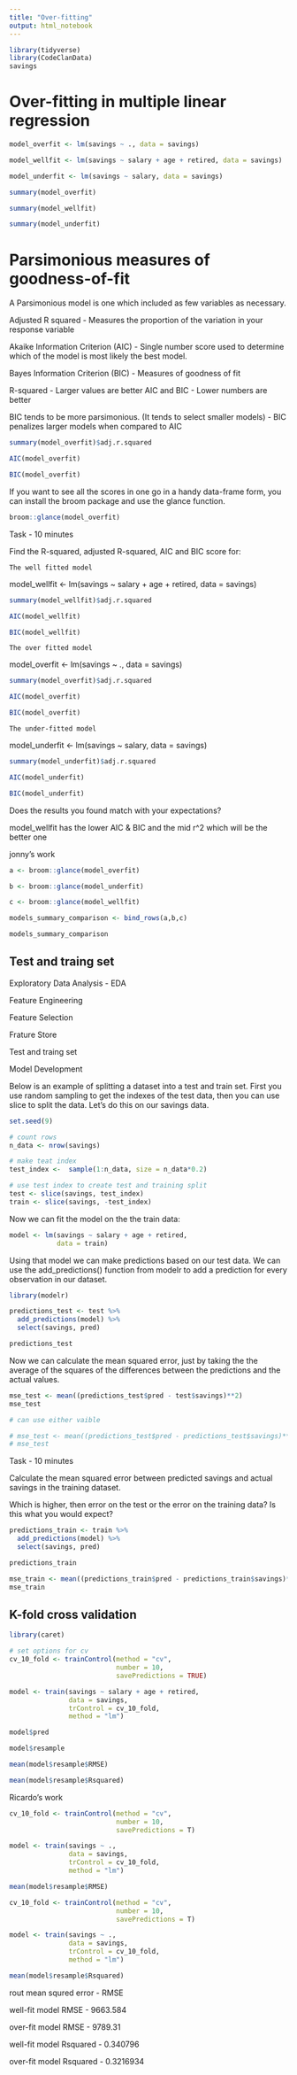 ```yaml
---
title: "Over-fitting"
output: html_notebook
---
```



```r
library(tidyverse)
library(CodeClanData)
savings
```

# Over-fitting in multiple linear regression

```r
model_overfit <- lm(savings ~ ., data = savings)

model_wellfit <- lm(savings ~ salary + age + retired, data = savings)

model_underfit <- lm(savings ~ salary, data = savings)
```


```r
summary(model_overfit)

summary(model_wellfit)

summary(model_underfit)
```

# Parsimonious measures of goodness-of-fit

A Parsimonious model is one which included as few variables as necessary.

Adjusted R squared - Measures the proportion of the variation in your response variable

Akaike Information Criterion (AIC) - Single number score used to determine which of the model is most likely the best model.

Bayes Information Criterion (BIC) - Measures of goodness of fit

R-squared - Larger values are better
AIC and BIC - Lower numbers are better

BIC tends to be more parsimonious. (It tends to select smaller models)
 - BIC penalizes larger models when compared to AIC



```r
summary(model_overfit)$adj.r.squared
```

```r
AIC(model_overfit)
```

```r
BIC(model_overfit)
```

If you want to see all the scores in one go in a handy data-frame form, you can install the broom package and use the glance function.

```r
broom::glance(model_overfit)
```

Task - 10 minutes

Find the R-squared, adjusted R-squared, AIC and BIC score for:

    The well fitted model

model_wellfit <- lm(savings ~ salary + age + retired, data = savings)

```r
summary(model_wellfit)$adj.r.squared

AIC(model_wellfit)

BIC(model_wellfit)
```

    The over fitted model

model_overfit <- lm(savings ~ ., data = savings)

```r
summary(model_overfit)$adj.r.squared

AIC(model_overfit)

BIC(model_overfit)
```

    The under-fitted model

model_underfit <- lm(savings ~ salary, data = savings)

```r
summary(model_underfit)$adj.r.squared

AIC(model_underfit)

BIC(model_underfit)
```


Does the results you found match with your expectations?

model_wellfit has the lower AIC & BIC and the mid r^2 which will be the better one 


jonny's work
```r
a <- broom::glance(model_overfit)

b <- broom::glance(model_underfit)

c <- broom::glance(model_wellfit)

models_summary_comparison <- bind_rows(a,b,c)

models_summary_comparison
```

## Test and traing set


Exploratory Data Analysis - EDA

Feature Engineering

Feature Selection 

Frature Store

Test and traing set

Model Development






Below is an example of splitting a dataset into a test and train set. First you use random sampling to get the indexes of the test data, then you can use slice to split the data. Let’s do this on our savings data.

```r
set.seed(9)

# count rows
n_data <- nrow(savings)

# make teat index
test_index <-  sample(1:n_data, size = n_data*0.2)

# use test index to create test and training split
test <- slice(savings, test_index)
train <- slice(savings, -test_index)

```

Now we can fit the model on the the train data:

```r
model <- lm(savings ~ salary + age + retired,
            data = train)
```

Using that model we can make predictions based on our test data. We can use the add_predictions() function from modelr to add a prediction for every observation in our dataset.

```r
library(modelr)

predictions_test <- test %>%
  add_predictions(model) %>%
  select(savings, pred)

predictions_test
```

Now we can calculate the mean squared error, just by taking the the average of the squares of the differences between the predictions and the actual values.

```r
mse_test <- mean((predictions_test$pred - test$savings)**2)
mse_test

# can use either vaible

# mse_test <- mean((predictions_test$pred - predictions_test$savings)**2)
# mse_test
```


Task - 10 minutes

Calculate the mean squared error between predicted savings and actual savings in the training dataset.

Which is higher, then error on the test or the error on the training data? Is this what you would expect?

```r
predictions_train <- train %>%
  add_predictions(model) %>%
  select(savings, pred)

predictions_train
```

```r
mse_train <- mean((predictions_train$pred - predictions_train$savings)**2)
mse_train 
```

## K-fold cross validation

```r
library(caret)
```

```r
# set options for cv
cv_10_fold <- trainControl(method = "cv",
                           number = 10,
                           savePredictions = TRUE)

model <- train(savings ~ salary + age + retired,
               data = savings,
               trControl = cv_10_fold,
               method = "lm")
```

```r
model$pred
```

```r
model$resample
```

```r
mean(model$resample$RMSE)
```

```r
mean(model$resample$Rsquared)
```





Ricardo's work
```r
cv_10_fold <- trainControl(method = "cv",
                           number = 10,
                           savePredictions = T)

model <- train(savings ~ .,
               data = savings,
               trControl = cv_10_fold,
               method = "lm")

mean(model$resample$RMSE)
```

```r
cv_10_fold <- trainControl(method = "cv",
                           number = 10,
                           savePredictions = T)

model <- train(savings ~ .,
               data = savings,
               trControl = cv_10_fold,
               method = "lm")

mean(model$resample$Rsquared)
```


rout mean squred error - RMSE

well-fit model RMSE - 9663.584

over-fit model RMSE - 9789.31



well-fit model Rsquared - 0.340796

over-fit model Rsquared - 0.3216934


```r

```





